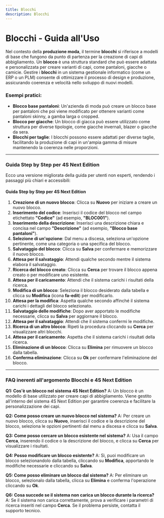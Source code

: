 ```yaml
---
title: Blocchi
description: Blocchi
---
```


# Blocchi - Guida all'Uso

Nel contesto della **produzione moda**, il termine **blocchi** si riferisce a modelli di base che fungono da punto di partenza per la creazione di capi di abbigliamento. Un **blocco** è una struttura standard che può essere adattata e personalizzata per creare varianti di capi, come pantaloni, giacche o camicie. Gestire i **blocchi** in un sistema gestionale informatico (come un ERP o un PLM) consente di ottimizzare il processo di design e produzione, assicurando coerenza e velocità nello sviluppo di nuovi modelli.

### Esempi pratici:

* **Blocco base pantaloni**: Un'azienda di moda può creare un blocco base per pantaloni che poi viene modificato per ottenere varianti come pantaloni skinny, a gamba larga o cropped.
* **Blocco per giacche**: Un blocco di giacca può essere utilizzato come struttura per diverse tipologie, come giacche invernali, blazer o giacche da sera.
* **Blocchi per taglie**: I blocchi possono essere adattati per diverse taglie, facilitando la produzione di capi in un'ampia gamma di misure mantenendo la coerenza nelle proporzioni.

***

### Guida Step by Step per **4S Next Edition**

Ecco una versione migliorata della guida per utenti non esperti, rendendo i passaggi più chiari e accessibili:

#### Guida Step by Step per 4S Next Edition

1. **Creazione di un nuovo blocco**: Clicca su **Nuovo** per iniziare a creare un nuovo blocco.
2. **Inserimento del codice**: Inserisci il codice del blocco nel campo etichettato **"Codice"** (ad esempio, **"BLOC001"**).
3. **Inserimento della descrizione**: Inserisci una descrizione chiara e concisa nel campo **"Descrizione"** (ad esempio, **"Blocco base pantaloni"**).
4. **Selezione di un'opzione**: Dal menu a discesa, seleziona un'opzione pertinente, come una categoria o una specifica del blocco.
5. **Salvataggio del blocco**: Clicca su **Salva** per confermare e memorizzare il nuovo blocco.
6. **Attesa per il salvataggio**: Attendi qualche secondo mentre il sistema elabora il salvataggio.
7. **Ricerca del blocco creato**: Clicca su **Cerca** per trovare il blocco appena creato o per modificare uno esistente.
8. **Attesa per il caricamento**: Attendi che il sistema carichi i risultati della ricerca.
9. **Modifica di un blocco**: Seleziona il blocco desiderato dalla tabella e clicca su **Modifica** (icona **fa-edit**) per modificarlo.
10. **Attesa per la modifica**: Aspetta qualche secondo affinché il sistema carichi i dettagli del blocco selezionato.
11. **Salvataggio delle modifiche**: Dopo aver apportato le modifiche necessarie, clicca su **Salva** per aggiornare il blocco.
12. **Attesa per il salvataggio**: Attendi che il sistema confermi le modifiche.
13. **Ricerca di un altro blocco**: Ripeti la procedura cliccando su **Cerca** per visualizzare altri blocchi.
14. **Attesa per il caricamento**: Aspetta che il sistema carichi i risultati della ricerca.
15. **Eliminazione di un blocco**: Clicca su **Elimina** per rimuovere un blocco dalla tabella.
16. **Conferma eliminazione**: Clicca su **Ok** per confermare l'eliminazione del blocco.

***

### FAQ inerenti all'argomento **Blocchi** e 4S Next Edition

**Q1: Cos'è un blocco nel sistema 4S Next Edition?**
A: Un blocco è un modello di base utilizzato per creare capi di abbigliamento. Viene gestito all'interno del sistema 4S Next Edition per garantire coerenza e facilitare la personalizzazione dei capi.

**Q2: Come posso creare un nuovo blocco nel sistema?**
A: Per creare un nuovo blocco, clicca su **Nuovo**, inserisci il codice e la descrizione del blocco, seleziona le opzioni pertinenti dal menu a discesa e clicca su **Salva**.

**Q3: Come posso cercare un blocco esistente nel sistema?**
A: Usa il campo **Cerca**, inserendo il codice o la descrizione del blocco, e clicca su **Cerca** per visualizzare i risultati.

**Q4: Posso modificare un blocco esistente?**
A: Sì, puoi modificare un blocco selezionandolo dalla tabella, cliccando su **Modifica**, apportando le modifiche necessarie e cliccando su **Salva**.

**Q5: Come posso eliminare un blocco dal sistema?**
A: Per eliminare un blocco, selezionalo dalla tabella, clicca su **Elimina** e conferma l'operazione cliccando su **Ok**.

**Q6: Cosa succede se il sistema non carica un blocco durante la ricerca?**
A: Se il sistema non carica correttamente, prova a verificare i parametri di ricerca inseriti nel campo **Cerca**. Se il problema persiste, contatta il supporto tecnico.